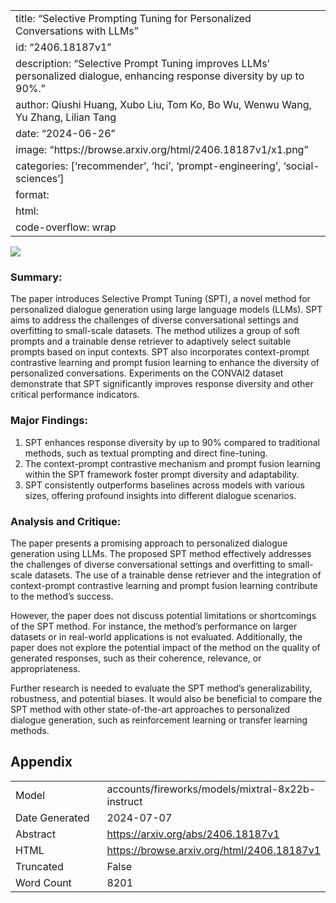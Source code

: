 
---
title: "Selective Prompting Tuning for Personalized Conversations with LLMs"
id: "2406.18187v1"
description: "Selective Prompt Tuning improves LLMs' personalized dialogue, enhancing response diversity by up to 90%."
author: Qiushi Huang, Xubo Liu, Tom Ko, Bo Wu, Wenwu Wang, Yu Zhang, Lilian Tang
date: "2024-06-26"
image: "https://browse.arxiv.org/html/2406.18187v1/x1.png"
categories: ['recommender', 'hci', 'prompt-engineering', 'social-sciences']
format:
  html:
    code-overflow: wrap
---

![](https://browse.arxiv.org/html/2406.18187v1/x1.png)

### Summary:

The paper introduces Selective Prompt Tuning (SPT), a novel method for personalized dialogue generation using large language models (LLMs). SPT aims to address the challenges of diverse conversational settings and overfitting to small-scale datasets. The method utilizes a group of soft prompts and a trainable dense retriever to adaptively select suitable prompts based on input contexts. SPT also incorporates context-prompt contrastive learning and prompt fusion learning to enhance the diversity of personalized conversations. Experiments on the CONVAI2 dataset demonstrate that SPT significantly improves response diversity and other critical performance indicators.

### Major Findings:

1. SPT enhances response diversity by up to 90% compared to traditional methods, such as textual prompting and direct fine-tuning.
2. The context-prompt contrastive mechanism and prompt fusion learning within the SPT framework foster prompt diversity and adaptability.
3. SPT consistently outperforms baselines across models with various sizes, offering profound insights into different dialogue scenarios.

### Analysis and Critique:

The paper presents a promising approach to personalized dialogue generation using LLMs. The proposed SPT method effectively addresses the challenges of diverse conversational settings and overfitting to small-scale datasets. The use of a trainable dense retriever and the integration of context-prompt contrastive learning and prompt fusion learning contribute to the method's success.

However, the paper does not discuss potential limitations or shortcomings of the SPT method. For instance, the method's performance on larger datasets or in real-world applications is not evaluated. Additionally, the paper does not explore the potential impact of the method on the quality of generated responses, such as their coherence, relevance, or appropriateness.

Further research is needed to evaluate the SPT method's generalizability, robustness, and potential biases. It would also be beneficial to compare the SPT method with other state-of-the-art approaches to personalized dialogue generation, such as reinforcement learning or transfer learning methods.

## Appendix

|          |          |
|----------|----------|
| Model     | accounts/fireworks/models/mixtral-8x22b-instruct       |
| Date Generated     | 2024-07-07       |
| Abstract | [https://arxiv.org/abs/2406.18187v1](https://arxiv.org/abs/2406.18187v1)        |
| HTML     | [https://browse.arxiv.org/html/2406.18187v1](https://browse.arxiv.org/html/2406.18187v1)       |
| Truncated       | False       |
| Word Count       | 8201       |